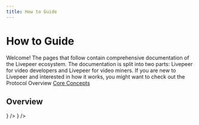 ```yaml
---
title: How to Guide
---
```


# How to Guide

Welcome! The pages that follow contain comprehensive documentation of the
Livepeer ecosystem. The documentation is split into two parts: Livepeer for
video developers and Livepeer for video miners. If you are new to Livepeer and
interested in how it works, you might want to check out the Protocol Overview
[Core Concepts](https://nextjs.org/)

## Overview

<DocsCardsContainer>
  <DocsCard
    key={1}
    title="For Video Developers"
    description="Check how livepeer helps you develop video applications easily."
    href="/"
    icon={<Icon />}
  />
  <DocsCard
    key={2}
    title="For Video Developers"
    description="Check how livepeer helps you develop video applications easily."
    href="/"
  />
  <DocsCard
    key={3}
    title="For Video Developers"
    description="Check how livepeer helps you develop video applications easily."
    href="/"
    icon={<Icon />}
  />
</DocsCardsContainer>
